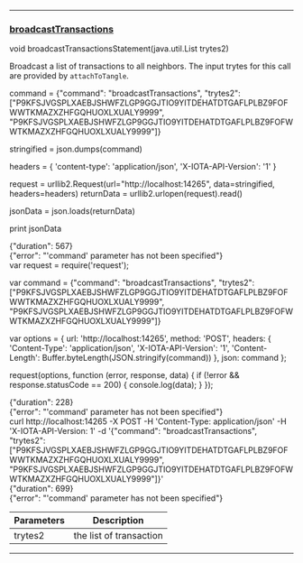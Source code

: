 
---
### [broadcastTransactions](https://github.com/iotaledger/iri/blob/dev/src/main/java/com/iota/iri/service/API.java#L961)
 void broadcastTransactionsStatement(java.util.List trytes2)

Broadcast a list of transactions to all neighbors. 
 The input trytes for this call are provided by `attachToTangle`.

<Tabs> 

<Tab language="Python">

<Section type="request">

command = {"command": "broadcastTransactions", "trytes2": ["P9KFSJVGSPLXAEBJSHWFZLGP9GGJTIO9YITDEHATDTGAFLPLBZ9FOFWWTKMAZXZHFGQHUOXLXUALY9999", "P9KFSJVGSPLXAEBJSHWFZLGP9GGJTIO9YITDEHATDTGAFLPLBZ9FOFWWTKMAZXZHFGQHUOXLXUALY9999"]}

stringified = json.dumps(command)

headers = {
    'content-type': 'application/json',
    'X-IOTA-API-Version': '1'
}

request = urllib2.Request(url="http://localhost:14265", data=stringified, headers=headers)
returnData = urllib2.urlopen(request).read()

jsonData = json.loads(returnData)

print jsonData
</Section>

<Section type="response">
{"duration": 567}
</Section>

<Section type="error">
{"error": "'command' parameter has not been specified"}
</Section>

<Tab language="NodeJS">

<Section type="request">
var request = require('request');

var command = {"command": "broadcastTransactions", "trytes2": ["P9KFSJVGSPLXAEBJSHWFZLGP9GGJTIO9YITDEHATDTGAFLPLBZ9FOFWWTKMAZXZHFGQHUOXLXUALY9999", "P9KFSJVGSPLXAEBJSHWFZLGP9GGJTIO9YITDEHATDTGAFLPLBZ9FOFWWTKMAZXZHFGQHUOXLXUALY9999"]}

var options = {
  url: 'http://localhost:14265',
  method: 'POST',
  headers: {
    'Content-Type': 'application/json',
		'X-IOTA-API-Version': '1',
    'Content-Length': Buffer.byteLength(JSON.stringify(command))
  },
  json: command
};

request(options, function (error, response, data) {
  if (!error && response.statusCode == 200) {
    console.log(data);
  }
});
</Section>

<Section type="response">
{"duration": 228}
</Section>

<Section type="error">
{"error": "'command' parameter has not been specified"}
</Section>

<Tab language="cURL">

<Section type="request">
curl http://localhost:14265 
-X POST 
-H 'Content-Type: application/json' 
-H 'X-IOTA-API-Version: 1' 
-d '{"command": "broadcastTransactions", "trytes2": ["P9KFSJVGSPLXAEBJSHWFZLGP9GGJTIO9YITDEHATDTGAFLPLBZ9FOFWWTKMAZXZHFGQHUOXLXUALY9999", "P9KFSJVGSPLXAEBJSHWFZLGP9GGJTIO9YITDEHATDTGAFLPLBZ9FOFWWTKMAZXZHFGQHUOXLXUALY9999"]}'
</Section>

<Section type="response">
{"duration": 699}
</Section>

<Section type="error">
{"error": "'command' parameter has not been specified"}
</Section>
</Tabs<



***
	
|Parameters | Description |
|--|--|
| trytes2 | the list of transaction |


***